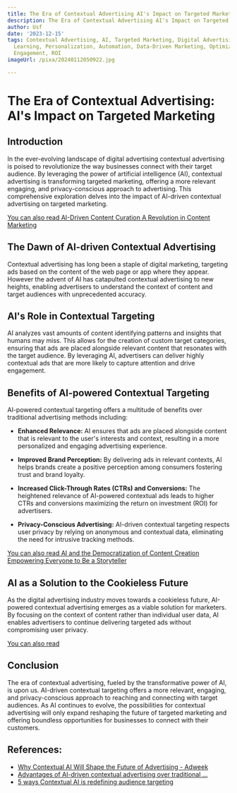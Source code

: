 ```yaml
---
title: The Era of Contextual Advertising AI's Impact on Targeted Marketing
description: The Era of Contextual Advertising AI's Impact on Targeted Marketing
author: Usf
date: '2023-12-15'
tags: Contextual Advertising, AI, Targeted Marketing, Digital Advertising, Machine
  Learning, Personalization, Automation, Data-Driven Marketing, Optimization, Customer
  Engagement, ROI
imageUrl: /pixa/20240112050922.jpg

---
```

#  **The Era of Contextual Advertising: AI's Impact on Targeted  Marketing**

##  **Introduction**
In the ever-evolving landscape of digital advertising contextual advertising is poised  to revolutionize the way businesses connect with their target audience. By leveraging the  power of artificial intelligence  (AI), contextual advertising is transforming targeted marketing, offering a more relevant engaging, and privacy-conscious approach to advertising. This comprehensive exploration delves into  the impact of AI-driven contextual advertising on targeted marketing.

[You can also read AI-Driven Content Curation A Revolution in Content Marketing](AI-Driven%20Content%20Curation%20A%20Revolution%20in%20Content%20Marketing)


## **The Dawn of AI-driven Contextual Advertising**
Contextual advertising has long been a staple of digital  marketing, targeting  ads based on the content of the web page or app where they appear. However the advent of AI has catapulted contextual advertising to new heights, enabling advertisers to understand the  context of content and  target audiences with unprecedented accuracy.

## **AI's Role in  Contextual Targeting**
AI analyzes vast  amounts of content identifying patterns and insights that humans  may miss.  This  allows for the creation of custom target categories,  ensuring that ads  are placed alongside relevant content that resonates with the target  audience. By leveraging AI, advertisers can deliver highly  contextual ads that are more likely to capture  attention and  drive engagement.

## **Benefits of AI-powered  Contextual Targeting**
AI-powered contextual targeting offers a multitude of benefits over traditional advertising methods  including:

- **Enhanced Relevance:** AI  ensures that ads are placed alongside content that is relevant to the user's interests and context,  resulting in  a more personalized and engaging advertising experience.

-  **Improved Brand Perception:** By  delivering ads in relevant contexts, AI helps brands create a positive perception among consumers fostering trust and  brand loyalty.

- **Increased Click-Through Rates (CTRs) and Conversions:** The heightened relevance of AI-powered contextual ads leads to higher CTRs and conversions maximizing the return  on investment (ROI) for advertisers.

- **Privacy-Conscious Advertising:** AI-driven contextual targeting respects user privacy by relying on anonymous and contextual  data, eliminating the  need for  intrusive tracking methods.

[You can also  read AI and the Democratization of  Content Creation Empowering Everyone to Be a Storyteller](AI%20and%20the%20Democratization%20of%20Content%20Creation%20Empowering%20Everyone%20to%20Be%20a%20Storyteller)


## **AI as a Solution to the Cookieless Future**
As the  digital  advertising industry moves towards a cookieless future, AI-powered contextual advertising emerges as a viable  solution for marketers. By focusing on the context of content rather than individual  user data, AI enables advertisers to continue delivering targeted ads without compromising user privacy.

[You can  also read ]()


## **Conclusion**
The era of contextual advertising, fueled by the transformative power of AI, is upon us. AI-driven contextual targeting offers a more relevant, engaging, and privacy-conscious approach to reaching and connecting with target audiences. As AI continues to evolve,  the possibilities for contextual advertising will only expand reshaping the future of  targeted  marketing and offering boundless opportunities for businesses to connect with their customers.

## References:
- [Why Contextual AI Will Shape the Future of Advertising - Adweek](https://www.adweek.com/sponsored/why-contextual-ai-will-shape-the-future-of-advertising/)
- [Advantages of AI-driven contextual advertising over traditional ...](https://www.linkedin.com/pulse/advantages-ai-driven-contaxtual-advertising-over-traditional-methods)
- [5 ways Contextual AI is redefining audience targeting](https://www.seedtag.com/5-ways-contextual-ai-is-redefining-audience-targeting/)
